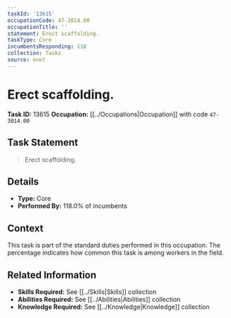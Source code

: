 ```yaml
---
taskId: '13615'
occupationCode: 47-3014.00
occupationTitle: ''
statement: Erect scaffolding.
taskType: Core
incumbentsResponding: 118
collection: Tasks
source: onet
---
```

# Erect scaffolding.

**Task ID:** 13615
**Occupation:** [[../Occupations|Occupation]] with code `47-3014.00`

## Task Statement

> Erect scaffolding.

## Details

- **Type:** Core
- **Performed By:** 118.0% of incumbents

## Context

This task is part of the standard duties performed in this occupation. The percentage indicates how common this task is among workers in the field.

## Related Information

- **Skills Required:** See [[../Skills|Skills]] collection
- **Abilities Required:** See [[../Abilities|Abilities]] collection
- **Knowledge Required:** See [[../Knowledge|Knowledge]] collection
